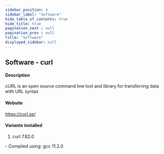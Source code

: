 ```yaml
---
sidebar_position: 4
sidebar_label: "Software"
hide_table_of_contents: true
hide_title: true
pagination_next : null
pagination_prev : null
title: "Software"
displayed_sidebar: null
---
```


## Software - curl


#### Description
cURL is an open source command line tool and library for transferring data with URL syntax

#### Website
https://curl.se/

#### Variants installed
1. curl 7.82.0
<div class="ul-circle">
    - Compiled using: gcc 11.2.0
</div>

